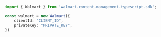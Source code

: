 ```typescript index.ts
import { Walmart } from 'walmart-content-management-typescript-sdk';

const walmart = new Walmart({
    clientId: "CLIENT_ID",
    privateKey: "PRIVATE_KEY",
})